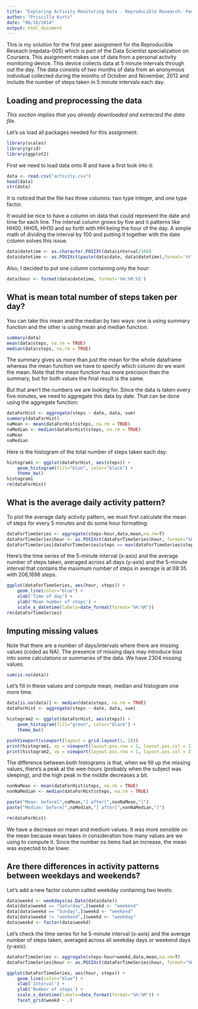 ```yaml
---
title: "Exploring Activity Monitoring Data - Reproducible Research: Peer Assessment 1"
author: "Priscilla Kurtz"
date: "08/16/2014"
output: html_document
---
```


This is my solution for the first peer assignment for the Reproducible Reseach (repdata-005) which is part of the Data Scientist specialization on Coursera. This assignment makes use of data from a personal activity monitoring device. This device collects data at 5 minute intervals through out the day. The data consists of two months of data from an anonymous individual collected during the months of October and November, 2012 and include the number of steps taken in 5 minute intervals each day.

## Loading and preprocessing the data

*This section implies that you already downloaded and extracted the data file.*

Let's us load all packages needed for this assignment:

```r
library(scales)
library(grid)
library(ggplot2)
```

First we need to load data onto R and have a first look into it:

```r
data <- read.csv("activity.csv")
head(data)
str(data)
```
It is noticed that the file has three columns: two type integer, and one type factor.

It would be nice to have a column on data that could represent the date and time for each line. The interval column grows by five and it patterns like HH00, HH05, HH10 and so forth with HH being the hour of the day. A simple math of dividing the interval by 100 and putting it together with the date column solves this issue.

```r
data$datetime <- as.character.POSIXt(data$interval/100)
data$datetime <- as.POSIXct(paste(data$date, data$datetime),format='%Y-%m-%d %H.%M',tz='GMT')
```

Also, I decided to put one column containing only the hour:

```r
data$hour <- format(data$datetime, format='%H:%M:%S')
```

## What is mean total number of steps taken per day?

You can take this mean and the median by two ways: one is using summary function and the other is using mean and median function.

```r
summary(data)
mean(data$steps, na.rm = TRUE)
median(data$steps, na.rm = TRUE)
```

The summary gives us more than just the mean for the whole dataframe whereas the mean function we have to specify which column do we want the mean. Note that the mean function has more precision than the summary, but for both values the final result is the same.

But that aren't the numbers we are looking for. Since the data is taken every five minutes, we need to aggregate this data by date. That can be done using the aggregate function:

```r
dataForHist <- aggregate(steps ~ date, data, sum)
summary(dataForHist)
naMean <- mean(dataForHist$steps, na.rm = TRUE)
naMedian <- median(dataForHist$steps, na.rm = TRUE)
naMean
naMedian
```

Here is the histogram of the total number of steps taken each day:

```r
histogram1 <- ggplot(dataForHist, aes(steps)) + 
    geom_histogram(fill="blue", color="black") +  
    theme_bw()
histogram1
rm(dataForHist)
```

## What is the average daily activity pattern?

To plot the average daily activity pattern, we must first calculate the mean of steps for every 5 minutes and do some hour formatting:

```r
dataForTimeSeries <- aggregate(steps~hour,data,mean,na.rm=T)
dataForTimeSeries$hour <- as.POSIXct(dataForTimeSeries$hour, format="%H:%M")
dataForTimeSeries[dataForTimeSeries$steps == max(dataForTimeSeries$steps),]
```

Here's the time series of the 5-minute interval (x-axis) and the average number of steps taken, averaged across all days (y-axis) and the 5-minute interval that contains the maximum number of steps in average is at 08:35 with 206,1698 steps.

```r
ggplot(dataForTimeSeries, aes(hour, steps)) +
    geom_line(color="blue") +
    xlab('Time of day') +
    ylab('Mean number of steps') +  
    scale_x_datetime(labels=date_format(format='%H:%M'))
rm(dataForTimeSeries)
```

## Imputing missing values

Note that there are a number of days/intervals where there are missing values (coded as NA). The presence of missing days may introduce bias into some calculations or summaries of the data. We have 2304 missing values.

```r
sum(is.na(data))
```

Let's fill in these values and compute mean, median and histogram one more time.

```r
data[is.na(data)] <- median(data$steps, na.rm = TRUE)
dataForHist <- aggregate(steps ~ date, data, sum)

histogram2 <- ggplot(dataForHist, aes(steps)) + 
    geom_histogram(fill="green", color="black") +  
    theme_bw() 

pushViewport(viewport(layout = grid.layout(1, 2)))
print(histogram1, vp = viewport(layout.pos.row = 1, layout.pos.col = 1))
print(histogram2, vp = viewport(layout.pos.row = 1, layout.pos.col = 2))
```

The difference between both histograms is that, when we fill up the missing values, there's a peak at the wee-hours (probably when the subject was sleeping), and the high peak in the middle decreases a bit.

```r
nonNaMean <- mean(dataForHist$steps, na.rm = TRUE)
nonNaMedian <- median(dataForHist$steps, na.rm = TRUE)

paste("Mean: before[",naMean,"] after[",nonNaMean,"]")
paste("Median: before[",naMedian,"] after[",nonNaMedian,"]")

rm(dataForHist)
```

We have a decrease on mean and medium values. It was more sensible on the mean because mean takes in consideration how many values are we using to compute it. Since the number os items had an increase, the mean was expected to be lower.

## Are there differences in activity patterns between weekdays and weekends?

Let's add a new factor column called weekday containing two levels:

```r
data$weekd <- weekdays(as.Date(data$date))
data[data$weekd == "Saturday",]$weekd <- "weekend"
data[data$weekd == "Sunday",]$weekd <- "weekend"
data[data$weekd != "weekend",]$weekd <- "weekday"
data$weekd <- factor(data$weekd)
```

Let's check the time series for he 5-minute interval (x-axis) and the average number of steps taken, averaged across all weekday days or weekend days (y-axis):

```r
dataForTimeSeries <- aggregate(steps~hour+weekd,data,mean,na.rm=T)
dataForTimeSeries$hour <- as.POSIXct(dataForTimeSeries$hour, format="%H:%M")

ggplot(dataForTimeSeries, aes(hour, steps)) +
    geom_line(color="blue") +
    xlab('Interval') +
    ylab('Number of steps') +  
    scale_x_datetime(labels=date_format(format='%H:%M')) +
    facet_grid(weekd ~ .)
```